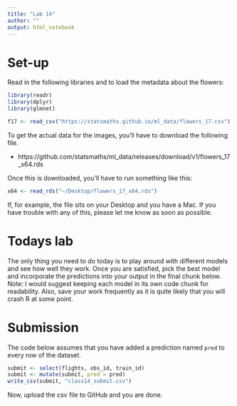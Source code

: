 ```yaml
---
title: "Lab 14"
author: ""
output: html_notebook
---
```


# Set-up

Read in the following libraries and to load the metadata about
the flowers:

```r
library(readr)
library(dplyr)
library(glmnet)

f17 <- read_csv("https://statsmaths.github.io/ml_data/flowers_17.csv")
```

To get the actual data for the images, you'll have to download the following
file.

- https://github.com/statsmaths/ml_data/releases/download/v1/flowers_17_x64.rds

Once this is downloaded, you'll have to run something like this:

```r
x64 <- read_rds("~/Desktop/flowers_17_x64.rds")
```

If, for example, the file sits on your Desktop and you have a Mac. If you have
trouble with any of this, please let me know as soon as possible.


# Todays lab

The only thing you need to do today is to play around with different models
and see how well they work. Once you are satisfied, pick the best model and
incorporate the predictions into your output in the final chunk below. Note:
I would suggest keeping each model in its own code chunk for readability.
Also, save your work frequently as it is quite likely that you will crash
R at some point.










# Submission

The code below assumes that you have added a prediction named
`pred` to every row of the dataset.

```r
submit <- select(flights, obs_id, train_id)
submit <- mutate(submit, pred = pred)
write_csv(submit, "class14_submit.csv")
```

Now, upload the csv file to GitHub and you are done.
